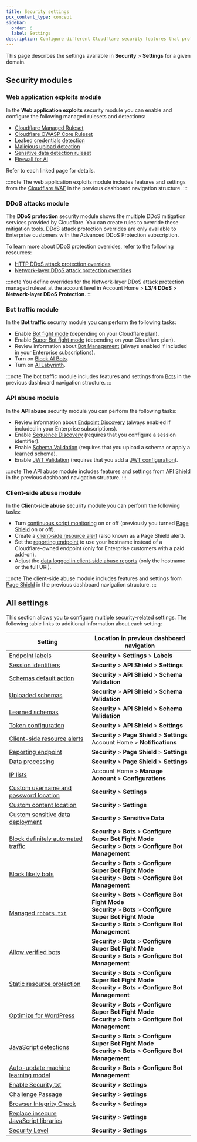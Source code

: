 ```yaml
---
title: Security settings
pcx_content_type: concept
sidebar:
  order: 6
  label: Settings
description: Configure different Cloudflare security features that protect your web applications, APIs, and resources.
---
```


This page describes the settings available in **Security** > **Settings** for a given domain.

## Security modules

### Web application exploits module

In the **Web application exploits** security module you can enable and configure the following managed rulesets and detections:

- [Cloudflare Managed Ruleset](/waf/managed-rules/reference/cloudflare-managed-ruleset/)
- [Cloudflare OWASP Core Ruleset](/waf/managed-rules/reference/owasp-core-ruleset/)
- [Leaked credentials detection](/waf/detections/leaked-credentials/)
- [Malicious upload detection](/waf/detections/malicious-uploads/)
- [Sensitive data detection ruleset](/waf/managed-rules/reference/sensitive-data-detection/)
- [Firewall for AI](/waf/detections/firewall-for-ai/)

Refer to each linked page for details.

:::note
The web application exploits module includes features and settings from the [Cloudflare WAF](/waf/) in the previous dashboard navigation structure.
:::

### DDoS attacks module

The **DDoS protection** security module shows the multiple DDoS mitigation services provided by Cloudflare. You can create rules to override these mitigation tools. DDoS attack protection overrides are only available to Enterprise customers with the Advanced DDoS Protection subscription.

To learn more about DDoS protection overrides, refer to the following resources:

- [HTTP DDoS attack protection overrides](/ddos-protection/managed-rulesets/http/http-overrides/override-expressions/)
- [Network-layer DDoS attack protection overrides](/ddos-protection/managed-rulesets/network/network-overrides/override-expressions/)

:::note
You define overrides for the Network-layer DDoS attack protection managed ruleset at the account level in Account Home > **L3/4 DDoS** > **Network-layer DDoS Protection**.
:::

### Bot traffic module

In the **Bot traffic** security module you can perform the following tasks:

- Enable [Bot fight mode](/bots/get-started/bot-fight-mode/) (depending on your Cloudflare plan).
- Enable [Super Bot fight mode](/bots/get-started/super-bot-fight-mode/) (depending on your Cloudflare plan).
- Review information about [Bot Management](/bots/get-started/bot-management/) (always enabled if included in your Enterprise subscriptions).
- Turn on [Block AI Bots](/bots/concepts/bot/#ai-bots).
- Turn on [AI Labyrinth](/bots/get-started/bot-fight-mode/#enable-ai-labyrinth).

:::note
The bot traffic module includes features and settings from [Bots](/bots/) in the previous dashboard navigation structure.
:::

### API abuse module

In the **API abuse** security module you can perform the following tasks:

- Review information about [Endpoint Discovery](/api-shield/security/api-discovery/) (always enabled if included in your Enterprise subscriptions).
- Enable [Sequence Discovery](/api-shield/security/sequence-analytics/) (requires that you configure a session identifier).
- Enable [Schema Validation](/api-shield/security/schema-validation/) (requires that you upload a schema or apply a learned schema).
- Enable [JWT Validation](/api-shield/security/jwt-validation/) (requires that you add a [JWT configuration](/api-shield/security/jwt-validation/api/#token-configurations)).

:::note
The API abuse module includes features and settings from [API Shield](/api-shield/) in the previous dashboard navigation structure.
:::

### Client-side abuse module

In the **Client-side abuse** security module you can perform the following tasks:

- Turn [continuous script monitoring](/page-shield/how-it-works/) on or off (previously you turned [Page Shield](/page-shield/) on or off).
- Create a [client-side resource alert](/page-shield/alerts/) (also known as a Page Shield alert).
- Set the [reporting endpoint](/page-shield/reference/settings/#reporting-endpoint) to use your hostname instead of a Cloudflare-owned endpoint (only for Enterprise customers with a paid add-on).
- Adjust the [data logged in client-side abuse reports](/page-shield/reference/settings/#connection-target-details) (only the hostname or the full URI).

:::note
The client-side abuse module includes features and settings from [Page Shield](/page-shield/) in the previous dashboard navigation structure.
:::

## All settings

This section allows you to configure multiple security-related settings. The following table links to additional information about each setting:

| Setting                                                                                                                 | Location in previous dashboard navigation                                                                                                                                  |
| ----------------------------------------------------------------------------------------------------------------------- | -------------------------------------------------------------------------------------------------------------------------------------------------------------------------- |
| [Endpoint labels](/api-shield/management-and-monitoring/endpoint-labels/)                                               | **Security** > **Settings** > **Labels**                                                                                                                                   |
| [Session identifiers](/api-shield/management-and-monitoring/session-identifiers/#rule-form)                             | **Security** > **API Shield** > **Settings**                                                                                                                               |
| [Schemas default action](/api-shield/security/schema-validation/#change-the-global-default-action-of-schema-validation) | **Security** > **API Shield** > **Schema Validation**                                                                                                                      |
| [Uploaded schemas](/api-shield/security/schema-validation/)                                                             | **Security** > **API Shield** > **Schema Validation**                                                                                                                      |
| [Learned schemas](/api-shield/security/schema-validation/)                                                              | **Security** > **API Shield** > **Schema Validation**                                                                                                                      |
| [Token configuration](/api-shield/security/jwt-validation/#add-a-token-validation-configuration)                        | **Security** > **API Shield** > **Settings**                                                                                                                               |
| [Client-side resource alerts](/page-shield/alerts/configure/)                                                           | **Security** > **Page Shield** > **Settings**<br/>Account Home > **Notifications**                                                                                         |
| [Reporting endpoint](/page-shield/reference/settings/#reporting-endpoint)                                               | **Security** > **Page Shield** > **Settings**                                                                                                                              |
| [Data processing](/page-shield/reference/settings/#connection-target-details)                                           | **Security** > **Page Shield** > **Settings**                                                                                                                              |
| [IP lists](/waf/tools/lists/custom-lists/#ip-lists)                                                                     | Account Home > **Manage Account** > **Configurations**                                                                                                                     |
| [Custom username and password location](/waf/detections/leaked-credentials/#custom-detection-locations)                 | **Security** > **Settings**                                                                                                                                                |
| [Custom content location](/waf/detections/malicious-uploads/#custom-scan-expressions)                                   | **Security** > **Settings**                                                                                                                                                |
| [Custom sensitive data deployment](/waf/managed-rules/reference/sensitive-data-detection/#configure-in-the-dashboard)   | **Security** > **Sensitive Data**                                                                                                                                          |
| [Block definitely automated traffic](/bots/get-started/super-bot-fight-mode/)                                           | **Security** > **Bots** > **Configure Super Bot Fight Mode<br/>Security** > **Bots** > **Configure Bot Management**                                                        |
| [Block likely bots](/bots/get-started/super-bot-fight-mode/)                                                            | **Security** > **Bots** > **Configure Super Bot Fight Mode<br/>Security** > **Bots** > **Configure Bot Management**                                                        |
| [Managed `robots.txt`](/bots/additional-configurations/managed-robots-txt/)                                             | **Security** > **Bots** > **Configure Bot Fight Mode<br/>Security** > **Bots** > **Configure Super Bot Fight Mode<br/>Security** > **Bots** > **Configure Bot Management** |
| [Allow verified bots](/bots/get-started/super-bot-fight-mode/)                                                          | **Security** > **Bots** > **Configure Super Bot Fight Mode<br/>Security** > **Bots** > **Configure Bot Management**                                                        |
| [Static resource protection](/bots/additional-configurations/static-resources/)                                         | **Security** > **Bots** > **Configure Super Bot Fight Mode<br/>Security** > **Bots** > **Configure Bot Management**                                                        |
| [Optimize for WordPress](/bots/troubleshooting/wordpress-loopback-issue/)                                               | **Security** > **Bots** > **Configure Super Bot Fight Mode<br/>Security** > **Bots** > **Configure Bot Management**                                                        |
| [JavaScript detections](/bots/additional-configurations/javascript-detections/)                                         | **Security** > **Bots** > **Configure Super Bot Fight Mode<br/>Security** > **Bots** > **Configure Bot Management**                                                        |
| [Auto-update machine learning model](/bots/reference/machine-learning-models/)                                          | **Security** > **Bots** > **Configure Bot Management**                                                                                                                     |
| [Enable Security.txt](/security-center/infrastructure/security-file/)                                                   | **Security** > **Settings**                                                                                                                                                |
| [Challenge Passage](/cloudflare-challenges/challenge-types/challenge-pages/#challenge-passage)                          | **Security** > **Settings**                                                                                                                                                |
| [Browser Integrity Check](/waf/tools/browser-integrity-check/)                                                          | **Security** > **Settings**                                                                                                                                                |
| [Replace insecure JavaScript libraries](/waf/tools/replace-insecure-js-libraries/)                                      | **Security** > **Settings**                                                                                                                                                |
| [Security Level](/waf/tools/security-level/)                                                                            | **Security** > **Settings**                                                                                                                                                |
